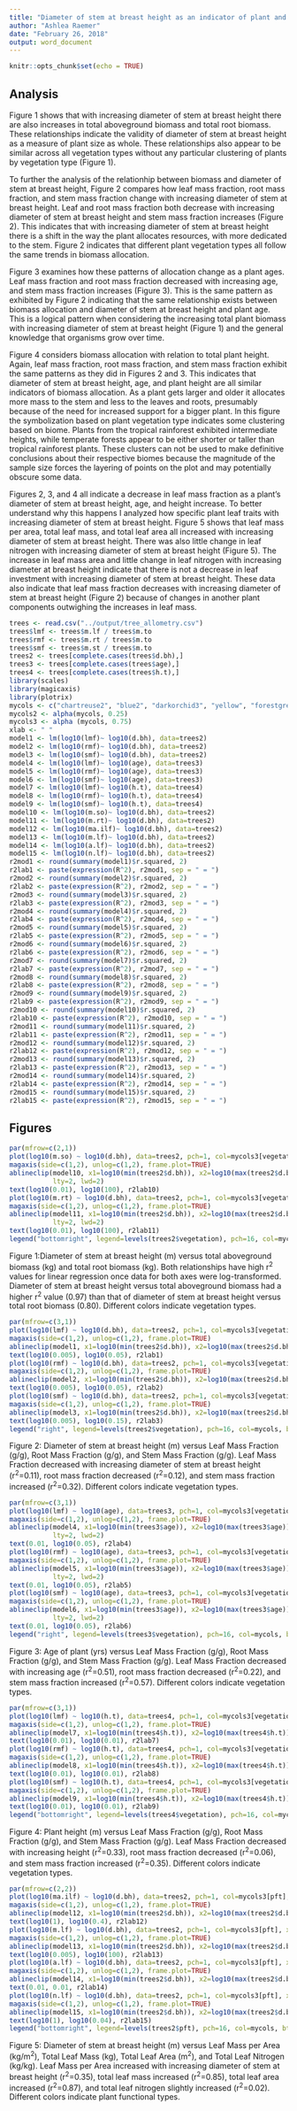 ```yaml
---
title: "Diameter of stem at breast height as an indicator of plant and leaf traits"
author: "Ashlea Raemer"
date: "February 26, 2018"
output: word_document
---
```

```r
knitr::opts_chunk$set(echo = TRUE)
```

## Analysis

  Figure 1 shows that with increasing diameter of stem at breast height there are also increases in total aboveground biomass and total root biomass. These relationships indicate the validity of diameter of stem at breast height as a measure of plant size as whole. These relationships also appear to be similar across all vegetation types without any particular clustering of plants by vegetation type (Figure 1). 
  
  To further the analysis of the relationhip between biomass and diameter of stem at breast height, Figure 2 compares how leaf mass fraction, root mass fraction, and stem mass fraction change with increasing diameter of stem at breast height. Leaf and root mass fraction both decrease with increasing diameter of stem at breast height and stem mass fraction increases (Figure 2). This indicates that with increasing diameter of stem at breast height there is a shift in the way the plant allocates resources, with more dedicated to the stem. Figure 2 indicates that different plant vegetation types all follow the same trends in biomass allocation. 
  
  Figure 3 examines how these patterns of allocation change as a plant ages. Leaf mass fraction and root mass fraction decreased with increasing age, and stem mass fraction increases (Figure 3). This is the same pattern as exhibited by Figure 2 indicating that the same relationship exists between biomass allocation and diameter of stem at breast height and plant age. This is a logical pattern when considering the increasing total plant biomass with increasing diameter of stem at breast height (Figure 1) and the general knowledge that organisms grow over time. 
  
  Figure 4 considers biomass allocation with relation to total plant height. Again, leaf mass fraction, root mass fraction, and stem mass fraction exhibit the same patterns as they did in Figures 2 and 3. This indicates that diameter of stem at breast height, age, and plant height are all similar indicators of biomass allocation. As a plant gets larger and older it allocates more mass to the stem and less to the leaves and roots, presumably because of the need for increased support for a bigger plant. In this figure the symbolization based on plant vegetation type indicates some clustering based on biome. Plants from the tropical rainforest exhibited intermediate heights, while temperate forests appear to be either shorter or taller than tropical rainforest plants. These clusters can not be used to make definitive conclusions about their respective biomes because the magnitude of the sample size forces the layering of points on the plot and may potentially obscure some data. 
  
  Figures 2, 3, and 4 all indicate a decrease in leaf mass fraction as a plant's diameter of stem at breast height, age, and height increase. To better understand why this happens I analyzed how specific plant leaf traits with increasing diameter of stem at breast height. Figure 5 shows that leaf mass per area, total leaf mass, and total leaf area all increased with increasing diameter of stem at breast height. There was also little change in leaf nitrogen with increasing diameter of stem at breast height (Figure 5). The increase in leaf mass area and little change in leaf nitrogen with increasing diameter at breast height indicate that there is not a decrease in leaf investment with increasing diameter of stem at breast height. These data also indicate that leaf mass fraction decreases with increasing diameter of stem at breast height (Figure 2) because of changes in another plant components outwighing the increases in leaf mass. 

```r
trees <- read.csv("../output/tree_allometry.csv")
trees$lmf <- trees$m.lf / trees$m.to
trees$rmf <- trees$m.rt / trees$m.to
trees$smf <- trees$m.st / trees$m.to
trees2 <- trees[complete.cases(trees$d.bh),]
trees3 <- trees[complete.cases(trees$age),]
trees4 <- trees[complete.cases(trees$h.t),]
library(scales)
library(magicaxis)
library(plotrix)
mycols <- c("chartreuse2", "blue2", "darkorchid3", "yellow", "forestgreen", "blueviolet", "darkblue", "deepskyblue", "darkslategray")
mycols2 <- alpha(mycols, 0.25)
mycols3 <- alpha (mycols, 0.75)
xlab <- " "   
model1 <- lm(log10(lmf)~ log10(d.bh), data=trees2)
model2 <- lm(log10(rmf)~ log10(d.bh), data=trees2)
model3 <- lm(log10(smf)~ log10(d.bh), data=trees2)
model4 <- lm(log10(lmf)~ log10(age), data=trees3)
model5 <- lm(log10(rmf)~ log10(age), data=trees3)
model6 <- lm(log10(smf)~ log10(age), data=trees3)
model7 <- lm(log10(lmf)~ log10(h.t), data=trees4)
model8 <- lm(log10(rmf)~ log10(h.t), data=trees4)
model9 <- lm(log10(smf)~ log10(h.t), data=trees4)
model10 <- lm(log10(m.so)~ log10(d.bh), data=trees2)
model11 <- lm(log10(m.rt)~ log10(d.bh), data=trees2)
model12 <- lm(log10(ma.ilf)~ log10(d.bh), data=trees2)
model13 <- lm(log10(m.lf)~ log10(d.bh), data=trees2)
model14 <- lm(log10(a.lf)~ log10(d.bh), data=trees2)
model15 <- lm(log10(n.lf)~ log10(d.bh), data=trees2)
r2mod1 <- round(summary(model1)$r.squared, 2)
r2lab1 <- paste(expression(R^2), r2mod1, sep = " = ")
r2mod2 <- round(summary(model2)$r.squared, 2)
r2lab2 <- paste(expression(R^2), r2mod2, sep = " = ")
r2mod3 <- round(summary(model3)$r.squared, 2)
r2lab3 <- paste(expression(R^2), r2mod3, sep = " = ")
r2mod4 <- round(summary(model4)$r.squared, 2)
r2lab4 <- paste(expression(R^2), r2mod4, sep = " = ")
r2mod5 <- round(summary(model5)$r.squared, 2)
r2lab5 <- paste(expression(R^2), r2mod5, sep = " = ")
r2mod6 <- round(summary(model6)$r.squared, 2)
r2lab6 <- paste(expression(R^2), r2mod6, sep = " = ")
r2mod7 <- round(summary(model7)$r.squared, 2)
r2lab7 <- paste(expression(R^2), r2mod7, sep = " = ")
r2mod8 <- round(summary(model8)$r.squared, 2)
r2lab8 <- paste(expression(R^2), r2mod8, sep = " = ")
r2mod9 <- round(summary(model9)$r.squared, 2)
r2lab9 <- paste(expression(R^2), r2mod9, sep = " = ")
r2mod10 <- round(summary(model10)$r.squared, 2)
r2lab10 <- paste(expression(R^2), r2mod10, sep = " = ")
r2mod11 <- round(summary(model11)$r.squared, 2)
r2lab11 <- paste(expression(R^2), r2mod11, sep = " = ")
r2mod12 <- round(summary(model12)$r.squared, 2)
r2lab12 <- paste(expression(R^2), r2mod12, sep = " = ")
r2mod13 <- round(summary(model13)$r.squared, 2)
r2lab13 <- paste(expression(R^2), r2mod13, sep = " = ")
r2mod14 <- round(summary(model14)$r.squared, 2)
r2lab14 <- paste(expression(R^2), r2mod14, sep = " = ")
r2mod15 <- round(summary(model15)$r.squared, 2)
r2lab15 <- paste(expression(R^2), r2mod15, sep = " = ")
```

## Figures 
```r
par(mfrow=c(2,1))
plot(log10(m.so) ~ log10(d.bh), data=trees2, pch=1, col=mycols3[vegetation], xlab= xlab, ylab= "Total Aboveground Biomass (kg)", axes=FALSE)
magaxis(side=c(1,2), unlog=c(1,2), frame.plot=TRUE)
ablineclip(model10, x1=log10(min(trees2$d.bh)), x2=log10(max(trees2$d.bh)),
           lty=2, lwd=2)
text(log10(0.01), log10(100), r2lab10)
plot(log10(m.rt) ~ log10(d.bh), data=trees2, pch=1, col=mycols3[vegetation], xlab= "Diameter of Stem at Breast Height (m)", ylab= "Total Root Biomass (kg)", axes=FALSE)
magaxis(side=c(1,2), unlog=c(1,2), frame.plot=TRUE)
ablineclip(model11, x1=log10(min(trees2$d.bh)), x2=log10(max(trees2$d.bh)),
           lty=2, lwd=2)
text(log10(0.01), log10(100), r2lab11)
legend("bottomright", legend=levels(trees2$vegetation), pch=16, col=mycols, bty='n',inset=0.01, ncol=2)
```

Figure 1:Diameter of stem at breast height (m) versus total aboveground biomass (kg) and total root biomass (kg). Both relationships have high r^2^ values for linear regression once data for both axes were log-transformed. Diameter of stem at breast height versus total aboveground biomass had a higher r^2^ value (0.97) than that of diameter of stem at breast height versus total root biomass (0.80). Different colors indicate vegetation types.

```r
par(mfrow=c(3,1))
plot(log10(lmf) ~ log10(d.bh), data=trees2, pch=1, col=mycols3[vegetation], xlab= xlab, ylab= "Leaf Mass Fraction (g/g)", axes=FALSE)
magaxis(side=c(1,2), unlog=c(1,2), frame.plot=TRUE)
ablineclip(model1, x1=log10(min(trees2$d.bh)), x2=log10(max(trees2$d.bh)),lty=2, lwd=2)
text(log10(0.005), log10(0.05), r2lab1)
plot(log10(rmf) ~ log10(d.bh), data=trees2, pch=1, col=mycols3[vegetation], xlab= xlab, ylab= "Root Mass Fraction (g/g)", axes=FALSE)
magaxis(side=c(1,2), unlog=c(1,2), frame.plot=TRUE)
ablineclip(model2, x1=log10(min(trees2$d.bh)), x2=log10(max(trees2$d.bh)),lty=2, lwd=2)
text(log10(0.005), log10(0.05), r2lab2)
plot(log10(smf) ~ log10(d.bh), data=trees2, pch=1, col=mycols3[vegetation], xlab= "Diameter of Stem at Breast Height (m)", ylab="Stem Mass Fraction (g/g)", axes=FALSE)
magaxis(side=c(1,2), unlog=c(1,2), frame.plot=TRUE)
ablineclip(model3, x1=log10(min(trees2$d.bh)), x2=log10(max(trees2$d.bh)),lty=2, lwd=2)
text(log10(0.005), log10(0.15), r2lab3)
legend("right", legend=levels(trees2$vegetation), pch=16, col=mycols, bty='n',inset=0.02, ncol=2)
```

Figure 2: Diameter of stem at breast height (m) versus Leaf Mass Fraction (g/g), Root Mass Fraction (g/g), and Stem Mass Fraction (g/g). Leaf Mass Fraction decreased with increasing diameter of stem at breast height (r^2^=0.11), root mass fraction decreased (r^2^=0.12), and stem mass fraction increased (r^2^=0.32). Different colors indicate vegetation types.

```r
par(mfrow=c(3,1))
plot(log10(lmf) ~ log10(age), data=trees3, pch=1, col=mycols3[vegetation], xlab= xlab, ylab= "Leaf Mass Fraction (g/g)", axes=FALSE)
magaxis(side=c(1,2), unlog=c(1,2), frame.plot=TRUE)
ablineclip(model4, x1=log10(min(trees3$age)), x2=log10(max(trees3$age)),
           lty=2, lwd=2)
text(0.01, log10(0.05), r2lab4)
plot(log10(rmf) ~ log10(age), data=trees3, pch=1, col=mycols3[vegetation], xlab= xlab, ylab= "Root Mass Fraction (g/g)", axes=FALSE)
magaxis(side=c(1,2), unlog=c(1,2), frame.plot=TRUE)
ablineclip(model5, x1=log10(min(trees3$age)), x2=log10(max(trees3$age)),
           lty=2, lwd=2)
text(0.01, log10(0.05), r2lab5)
plot(log10(smf) ~ log10(age), data=trees3, pch=1, col=mycols3[vegetation], xlab= "Age (yr)", ylab="Stem Mass Fraction (g/g)", axes=FALSE)
magaxis(side=c(1,2), unlog=c(1,2), frame.plot=TRUE)
ablineclip(model6, x1=log10(min(trees3$age)), x2=log10(max(trees3$age)),
           lty=2, lwd=2)
text(0.01, log10(0.05), r2lab6)
legend("right", legend=levels(trees3$vegetation), pch=16, col=mycols, bty='n',inset=0.02, ncol=2)

```

Figure 3: Age of plant (yrs) versus Leaf Mass Fraction (g/g), Root Mass Fraction (g/g), and Stem Mass Fraction (g/g). Leaf Mass Fraction decreased with increasing age (r^2^=0.51), root mass fraction decreased (r^2^=0.22), and stem mass fraction increased (r^2^=0.57). Different colors indicate vegetation types.

```r
par(mfrow=c(3,1))
plot(log10(lmf) ~ log10(h.t), data=trees4, pch=1, col=mycols3[vegetation], xlab= xlab, ylab= "Leaf Mass Fraction (g/g)", axes=FALSE)
magaxis(side=c(1,2), unlog=c(1,2), frame.plot=TRUE)
ablineclip(model7, x1=log10(min(trees4$h.t)), x2=log10(max(trees4$h.t)),lty=2, lwd=2)
text(log10(0.01), log10(0.01), r2lab7)
plot(log10(rmf) ~ log10(h.t), data=trees4, pch=1, col=mycols3[vegetation], xlab= xlab, ylab= "Root Mass Fraction (g/g)", axes=FALSE)
magaxis(side=c(1,2), unlog=c(1,2), frame.plot=TRUE)
ablineclip(model8, x1=log10(min(trees4$h.t)), x2=log10(max(trees4$h.t)),lty=2, lwd=2)
text(log10(0.01), log10(0.01), r2lab8)
plot(log10(smf) ~ log10(h.t), data=trees4, pch=1, col=mycols3[vegetation], xlab= "Height (m)", ylab="Stem Mass Fraction (g/g)", axes=FALSE)
magaxis(side=c(1,2), unlog=c(1,2), frame.plot=TRUE)
ablineclip(model9, x1=log10(min(trees4$h.t)), x2=log10(max(trees4$h.t)),lty=2, lwd=2)
text(log10(0.01), log10(0.01), r2lab9)
legend("bottomright", legend=levels(trees4$vegetation), pch=16, col=mycols, bty='n', ncol=2)
```

Figure 4: Plant height (m) versus Leaf Mass Fraction (g/g), Root Mass Fraction (g/g), and Stem Mass Fraction (g/g). Leaf Mass Fraction decreased with increasing height (r^2^=0.33), root mass fraction decreased (r^2^=0.06), and stem mass fraction increased (r^2^=0.35). Different colors indicate vegetation types.

```r
par(mfrow=c(2,2))
plot(log10(ma.ilf) ~ log10(d.bh), data=trees2, pch=1, col=mycols3[pft], xlab= xlab, ylab= "Leaf Mass per Area (kg/m^2^)", axes=FALSE)
magaxis(side=c(1,2), unlog=c(1,2), frame.plot=TRUE)
ablineclip(model12, x1=log10(min(trees2$d.bh)), x2=log10(max(trees2$d.bh)),lty=2, lwd=2)
text(log10(1), log10(0.4), r2lab12)
plot(log10(m.lf) ~ log10(d.bh), data=trees2, pch=1, col=mycols3[pft], xlab= xlab, ylab= "Total Leaf Mass (kg)", axes=FALSE)
magaxis(side=c(1,2), unlog=c(1,2), frame.plot=TRUE)
ablineclip(model13, x1=log10(min(trees2$d.bh)), x2=log10(max(trees2$d.bh)), lty=2, lwd=2)
text(log10(0.005), log10(100), r2lab13)
plot(log10(a.lf) ~ log10(d.bh), data=trees2, pch=1, col=mycols3[pft], xlab= "Diameter of Stem at Breast Height (m)", ylab= "Total Leaf Area (m^2^)", axes=FALSE)
magaxis(side=c(1,2), unlog=c(1,2), frame.plot=TRUE)
ablineclip(model14, x1=log10(min(trees2$d.bh)), x2=log10(max(trees2$d.bh)), lty=2, lwd=2)
text(0.01, 0.01, r2lab14)
plot(log10(n.lf) ~ log10(d.bh), data=trees2, pch=1, col=mycols3[pft], xlab= "Diameter of Stem at Breast Height (m)", ylab= "Total Leaf Nitrogen (kg/kg)", axes=FALSE)
magaxis(side=c(1,2), unlog=c(1,2), frame.plot=TRUE)
ablineclip(model15, x1=log10(min(trees2$d.bh)), x2=log10(max(trees2$d.bh)), lty=2, lwd=2)
text(log10(1), log10(0.04), r2lab15)
legend("bottomright", legend=levels(trees2$pft), pch=16, col=mycols, bty='n',inset=0.02, ncol=2)
```

Figure 5: Diameter of stem at breast height (m) versus Leaf Mass per Area (kg/m^2^), Total Leaf Mass (kg), Total Leaf Area (m^2^), and Total Leaf Nitrogen (kg/kg). Leaf Mass per Area increased with increasing diameter of stem at breast height (r^2^=0.35), total leaf mass increased (r^2^=0.85), total leaf area increased (r^2^=0.87), and total leaf nitrogen slightly increased (r^2^=0.02). Different colors indicate plant functional types.
